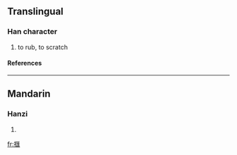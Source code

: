 {{see|㧟}}

==Translingual==
===Han character===
{{Han char|rn=64|rad=手|as=13|sn=16|four=|canj=手尸水土 (QSEG), X手尸水土 (XQSEG)}}
# to rub, to scratch
====References====
{{Han ref|kx=0458.320|dkj=12823|dj=0807.190|hdz=31967.090|uh=64D3|ud=25811}}

----
==Mandarin==
===Hanzi===
{{cmn-hanzi|sim=㧟|pin=[[kuǎi]] (kuai3)|wg=k'uai<sup>3</sup>}}
# {{defn|Mandarin}}

[[fr:擓]]